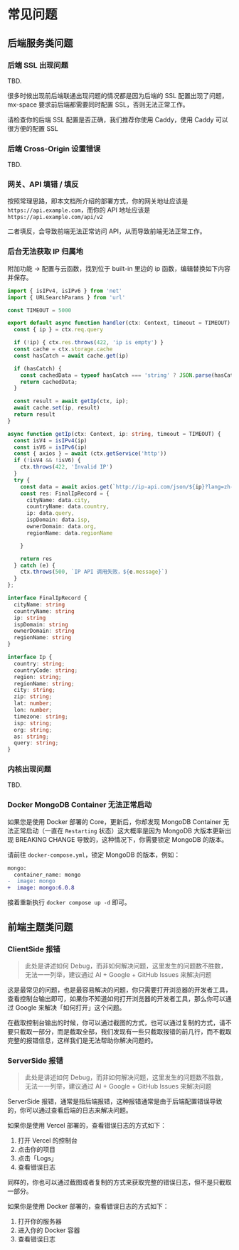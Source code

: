 # 常见问题

## 后端服务类问题

### 后端 SSL 出现问题

TBD.

很多时候出现前后端联通出现问题的情况都是因为后端的 SSL 配置出现了问题，mx-space 要求前后端都需要同时配置 SSL，否则无法正常工作。

请检查你的后端 SSL 配置是否正确，我们推荐你使用 Caddy，使用 Caddy 可以很方便的配置 SSL

### 后端 Cross-Origin 设置错误

TBD.

### 网关、API 填错 / 填反

按照常理思路，即本文档所介绍的部署方式，你的网关地址应该是 `https://api.example.com`，而你的 API 地址应该是 `https://api.example.com/api/v2`

二者填反，会导致前端无法正常访问 API，从而导致前端无法正常工作。

### 后台无法获取 IP 归属地

附加功能 → 配置与云函数，找到位于 built-in 里边的 ip 函数，编辑替换如下内容并保存。

```ts
import { isIPv4, isIPv6 } from 'net'
import { URLSearchParams } from 'url'

const TIMEOUT = 5000

export default async function handler(ctx: Context, timeout = TIMEOUT) {
  const { ip } = ctx.req.query

  if (!ip) { ctx.res.throws(422, 'ip is empty') }
  const cache = ctx.storage.cache
  const hasCatch = await cache.get(ip)

  if (hasCatch) {
    const cachedData = typeof hasCatch === 'string' ? JSON.parse(hasCatch) : hasCatch;
    return cachedData;
  }

  const result = await getIp(ctx, ip);
  await cache.set(ip, result)
  return result
}

async function getIp(ctx: Context, ip: string, timeout = TIMEOUT) {
  const isV4 = isIPv4(ip)
  const isV6 = isIPv6(ip)
  const { axios } = await (ctx.getService('http'))
  if (!isV4 && !isV6) {
    ctx.throws(422, 'Invalid IP')
  }
  try {
    const data = await axios.get(`http://ip-api.com/json/${ip}?lang=zh-CN`).then(data => data.data) as Ip
    const res: FinalIpRecord = {
      cityName: data.city,
      countryName: data.country,
      ip: data.query,
      ispDomain: data.isp,
      ownerDomain: data.org,
      regionName: data.regionName

    }

    return res
  } catch (e) {
    ctx.throws(500, `IP API 调用失败，${e.message}`)
  }
};

interface FinalIpRecord {
  cityName: string
  countryName: string
  ip: string
  ispDomain: string
  ownerDomain: string
  regionName: string
}

interface Ip {
  country: string;
  countryCode: string;
  region: string;
  regionName: string;
  city: string;
  zip: string;
  lat: number;
  lon: number;
  timezone: string;
  isp: string;
  org: string;
  as: string;
  query: string;
}
```

### 内核出现问题

TBD.

### Docker MongoDB Container 无法正常启动

如果您是使用 Docker 部署的 Core，更新后，你却发现 MongoDB Container 无法正常启动（一直在 `Restarting` 状态）这大概率是因为 MongoDB 大版本更新出现 BREAKING CHANGE 导致的，这种情况下，你需要锁定 MongoDB 的版本。

请前往 `docker-compose.yml`，锁定 MongoDB 的版本，例如：

```diff
mongo:
  container_name: mongo
-  image: mongo
+  image: mongo:6.0.8
```

接着重新执行 `docker compose up -d` 即可。

## 前端主题类问题

### ClientSide 报错

> 此处是讲述如何 Debug，而非如何解决问题，这里发生的问题数不胜数，无法一一列举，建议通过 AI + Google + GitHub Issues 来解决问题

这是最常见的问题，也是最容易解决的问题，你只需要打开浏览器的开发者工具，查看控制台输出即可，如果你不知道如何打开浏览器的开发者工具，那么你可以通过 Google 来解决「如何打开」这个问题。

在截取控制台输出的时候，你可以通过截图的方式，也可以通过复制的方式，请不要只截取一部分，而是截取全部，我们发现有一些只截取报错的前几行，而不截取完整的报错信息，这样我们是无法帮助你解决问题的。

### ServerSide 报错

> 此处是讲述如何 Debug，而非如何解决问题，这里发生的问题数不胜数，无法一一列举，建议通过 AI + Google + GitHub Issues 来解决问题

ServerSide 报错，通常是指后端报错，这种报错通常是由于后端配置错误导致的，你可以通过查看后端的日志来解决问题。

如果你是使用 Vercel 部署的，查看错误日志的方式如下：

1. 打开 Vercel 的控制台
2. 点击你的项目
3. 点击「Logs」
4. 查看错误日志

同样的，你也可以通过截图或者复制的方式来获取完整的错误日志，但不是只截取一部分。

如果你是使用 Docker 部署的，查看错误日志的方式如下：

1. 打开你的服务器
2. 进入你的 Docker 容器
3. 查看错误日志
